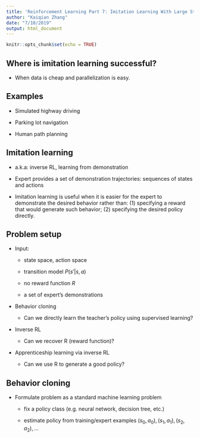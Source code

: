 ```yaml
---
title: 'Reinforcement Learning Part 7: Imitation Learning With Large State Spaces'
author: "Kaiqian Zhang"
date: "7/10/2019"
output: html_document
---
```


```r
knitr::opts_chunk$set(echo = TRUE)
```


## Where is imitation learning successful?

- When data is cheap and parallelization is easy.

## Examples

- Simulated highway driving

- Parking lot navigation

- Human path planning

## Imitation learning

- a.k.a: inverse RL, learning from demonstration

- Expert provides a set of demonstration trajectories: sequences of states and actions

- Imitation learning is useful when it is easier for the expert to demonstrate the desired behavior rather than: (1) specifying a reward that would generate such behavior; (2) specifying the desired policy directly.

## Problem setup

- Input:

    - state space, action space
    
    - transition model $P(s'|s,a)$
    
    - no reward function $R$
    
    - a set of expert's demonstrations
    
- Behavior cloning

    - Can we directly learn the teacher's policy using supervised learning?
    
- Inverse RL

    - Can we recover R (reward function)?
    
- Apprenticeship learning via inverse RL

    - Can we use R to generate a good policy?
    
## Behavior cloning 

- Formulate problem as a standard machine learning problem

    - fix a policy class (e.g. neural network, decision tree, etc.)
    
    - estimate policy from training/expert examples $(s_0, a_0), (s_1, a_1), (s_2, a_2), \dots$
    
    
    
    
    














